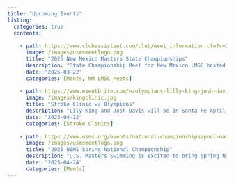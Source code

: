 ```yaml
---
title: "Upcoming Events"
listing: 
  categories: true
  contents:
    
    - path: https://www.clubassistant.com/club/meet_information.cfm?c=2693&amp;smid=19212
      image: /images/usmsmeetlogo.png
      title: "2025 New Mexico Masters State Championships"
      description: "State Championship Meet for New Mexico LMSC hosted by Lobo Aquatics. March 22-23, 2025. Open to all USMS registered athletes for an opportunity to race at 5000 ft."
      date: "2025-03-22"
      categories: [Meets, NM LMSC Meets]
      
    - path: https://www.eventbrite.com/e/olympians-lilly-king-josh-davis-41225-santa-fe-nm-tickets-1106520525679?utm-campaign=social&utm-content=attendeeshare&utm-medium=discovery&utm-term=listing&utm-source=cp&aff=ebdsshcopyurl
      image: /images/kingclinic.jpg
      title: "Stroke Clinic w/ Olympians"
      description: "Lily King and Josh Davis will be in Santa Fe April 12th offering a stroke clinic hosted by BEAST Aquatics at Santa Fe Community College. Many clinics do not offer a masters component, but this one will! This is an amazing and unique opportunity to meet and get technique tips from these Olympians."
      date: "2025-04-12"
      categories: [Stroke Clinics]  
    
    - path: https://www.usms.org/events/national-championships/pool-national-championships/2025-pool-national-championships/2025-spring-national-championship
      image: /images/usmsmeetlogo.png
      title: "2025 USMS Spring National Championship"
      description: "U.S. Masters Swimming is excited to bring Spring Nationals back to the Northside ISD Swim Center in San Antonio, Texas April 24-27, 2025. Entries are open through Monday, March 31 at 11:59 p.m. Pacific."
      date: "2025-04-24"
      categories: [Meets]
---
```

